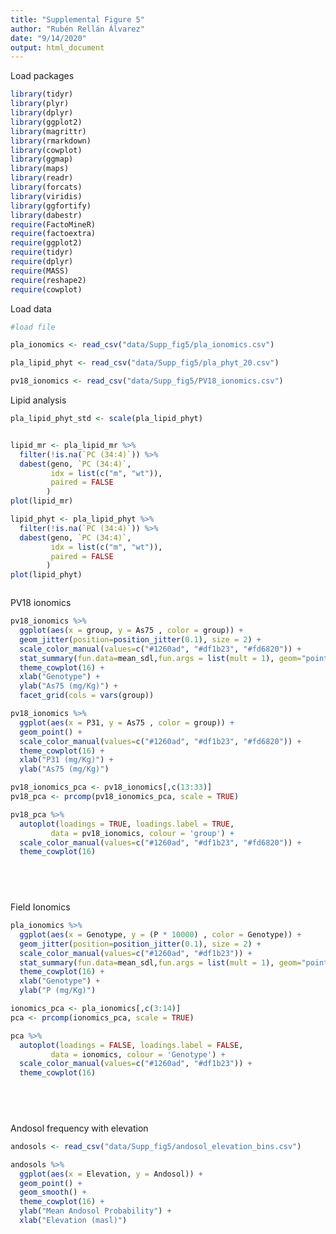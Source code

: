 ```yaml
---
title: "Supplemental Figure 5"
author: "Rubén Rellán Álvarez"
date: "9/14/2020"
output: html_document
---
```




Load packages
```r
library(tidyr)
library(plyr)
library(dplyr)
library(ggplot2)
library(magrittr)
library(rmarkdown)
library(cowplot)
library(ggmap)
library(maps)
library(readr)
library(forcats)
library(viridis)
library(ggfortify)
library(dabestr)
require(FactoMineR)
require(factoextra)
require(ggplot2)
require(tidyr)
require(dplyr)
require(MASS)
require(reshape2)
require(cowplot)

```


Load data

```r
#load file

pla_ionomics <- read_csv("data/Supp_fig5/pla_ionomics.csv")

pla_lipid_phyt <- read_csv("data/Supp_fig5/pla_phyt_20.csv")

pv18_ionomics <- read_csv("data/Supp_fig5/PV18_ionomics.csv")
```

Lipid analysis

```r
pla_lipid_phyt_std <- scale(pla_lipid_phyt)


lipid_mr <- pla_lipid_mr %>%
  filter(!is.na(`PC (34:4)`)) %>%
  dabest(geno, `PC (34:4)`, 
         idx = list(c("m", "wt")),
         paired = FALSE
        )
plot(lipid_mr)

lipid_phyt <- pla_lipid_phyt %>%
  filter(!is.na(`PC (34:4)`)) %>%
  dabest(geno, `PC (34:4)`, 
         idx = list(c("m", "wt")),
         paired = FALSE
        )
plot(lipid_phyt)



```

PV18 ionomics

```r


pv18_ionomics %>%
  ggplot(aes(x = group, y = As75 , color = group)) +
  geom_jitter(position=position_jitter(0.1), size = 2) +
  scale_color_manual(values=c("#1260ad", "#df1b23", "#fd6820")) +
  stat_summary(fun.data=mean_sdl,fun.args = list(mult = 1), geom="pointrange", color = "black") +
  theme_cowplot(16) +
  xlab("Genotype") +
  ylab("As75 (mg/Kg)") +
  facet_grid(cols = vars(group))

pv18_ionomics %>%
  ggplot(aes(x = P31, y = As75 , color = group)) +
  geom_point() +
  scale_color_manual(values=c("#1260ad", "#df1b23", "#fd6820")) +
  theme_cowplot(16) +
  xlab("P31 (mg/Kg)") +
  ylab("As75 (mg/Kg)")

pv18_ionomics_pca <- pv18_ionomics[,c(13:33)]
pv18_pca <- prcomp(pv18_ionomics_pca, scale = TRUE)

pv18_pca %>% 
  autoplot(loadings = TRUE, loadings.label = TRUE,
         data = pv18_ionomics, colour = 'group') +
  scale_color_manual(values=c("#1260ad", "#df1b23", "#fd6820")) +
  theme_cowplot(16)
  


  
```


Field Ionomics

```r


pla_ionomics %>%
  ggplot(aes(x = Genotype, y = (P * 10000) , color = Genotype)) +
  geom_jitter(position=position_jitter(0.1), size = 2) +
  scale_color_manual(values=c("#1260ad", "#df1b23")) +
  stat_summary(fun.data=mean_sdl,fun.args = list(mult = 1), geom="pointrange", color = "black") +
  theme_cowplot(16) +
  xlab("Genotype") +
  ylab("P (mg/Kg)") 

ionomics_pca <- pla_ionomics[,c(3:14)]
pca <- prcomp(ionomics_pca, scale = TRUE)

pca %>% 
  autoplot(loadings = FALSE, loadings.label = FALSE,
         data = ionomics, colour = 'Genotype') +
  scale_color_manual(values=c("#1260ad", "#df1b23")) +
  theme_cowplot(16)
  


  
```

Andosol frequency with elevation

```r
andosols <- read_csv("data/Supp_fig5/andosol_elevation_bins.csv")

andosols %>%
  ggplot(aes(x = Elevation, y = Andosol)) +
  geom_point() +
  geom_smooth() +
  theme_cowplot(16) +
  ylab("Mean Andosol Probability") +
  xlab("Elevation (masl)")
```

